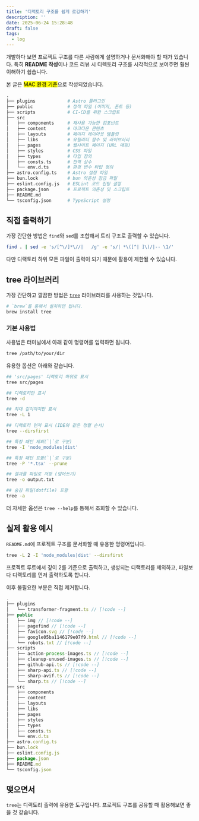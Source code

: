 ```yaml
---
title: '디랙토리 구조를 쉽게 로깅하기'
description: ''
date: 2025-06-24 15:28:48
draft: false
tags:
  - log
---
```


개발하다 보면 프로젝트 구조를 다른 사람에게 설명하거나 문서화해야 할 때가 있습니다.
특히 **README 작성**이나 코드 리뷰 시 디렉토리 구조를 시각적으로 보여주면 훨씬 이해하기 쉽습니다.

본 글은 <mark>MAC 환경 기준</mark>으로 작성되었습니다.

```python title="이 블로그 레포지토리의 기존 구조"
.
├── plugins            # Astro 플러그인
├── public             # 정적 파일 (이미지, 폰트 등)
├── scripts            # CI-CD를 위한 스크립트
├── src
│   ├── components     # 재사용 가능한 컴포넌트
│   ├── content        # 마크다운 콘텐츠
│   ├── layouts        # 페이지 레이아웃 템플릿
│   ├── libs           # 유틸리티 함수 및 라이브러리
│   ├── pages          # 웹사이트 페이지 (URL 매핑)
│   ├── styles         # CSS 파일
│   ├── types          # 타입 정의
│   ├── consts.ts      # 전역 상수
│   └── env.d.ts       # 환경 변수 타입 정의
├── astro.config.ts    # Astro 설정 파일
├── bun.lock           # bun 의존성 잠금 파일
├── eslint.config.js   # ESLint 코드 린팅 설정
├── package.json       # 프로젝트 의존성 및 스크립트
├── README.md
└── tsconfig.json      # TypeScript 설정
```

## 직접 출력하기

가장 간단한 방법은 `find`와 `sed`를 조합해서 트리 구조로 출력할 수 있습니다.

```bash
find . | sed -e 's/[^\/]*\//|   /g' -e 's/| *\([^| ]\)/|-- \1/'
```

다만 디랙토리 하위 모든 파일이 출력이 되기 때문에 활용이 제한될 수 있습니다.

## tree 라이브러리

가장 간단하고 깔끔한 방법은 [`tree`](https://oldmanprogrammer.net/source.php?dir=projects/tree) 라이브러리를 사용하는 것입니다.

```bash
# `brew`를 통해서 설치하면 됩니다.
brew install tree
```

### 기본 사용법

사용법은 터미널에서 아래 같이 명령어를 입력하면 됩니다.

```bash
tree /path/to/your/dir
```

유용한 옵션은 아래와 같습니다.

```bash
## 'src/pages' 디랙토리 하위로 표시
tree src/pages

## 디렉토리만 표시
tree -d

## 최대 깊이까지만 표시
tree -L 1

## 디랙토리 먼저 표시 (IDE와 같은 정렬 순서)
tree --dirsfirst

## 특정 패턴 제외(`|`로 구분)
tree -I 'node_modules|dist'

## 특정 패턴 포함(`|`로 구분)
tree -P '*.tsx' --prune

## 결과를 파일로 저장 (덮어쓰기)
tree -o output.txt

## 숨김 파일(dotfile) 포함
tree -a
```

더 자세한 옵션은 `tree --help`를 통해서 조회할 수 있습니다.

## 실제 활용 예시

`README.md`에 프로젝트 구조를 문서화할 때 유용한 명령어입니다.

```bash
tree -L 2 -I 'node_modules|dist' --dirsfirst
```

프로젝트 루트에서 깊이 2를 기준으로 출력하고,
생성되는 디랙토리를 제외하고,
파일보다 디랙토리를 먼저 출력하도록 합니다.

이후 불필요한 부분은 직접 제거합니다.

```js
.
├── plugins
│   └── transformer-fragment.ts // [!code --]
├── public
│   ├── img // [!code --]
│   ├── pagefind // [!code --]
│   ├── favicon.svg // [!code --]
│   ├── google05ba1146179e07f9.html // [!code --]
│   └── robots.txt // [!code --]
├── scripts
│   ├── action-process-images.ts // [!code --]
│   ├── cleanup-unused-images.ts // [!code --]
│   ├── github-api.ts // [!code --]
│   ├── sharp-api.ts // [!code --]
│   ├── sharp-avif.ts // [!code --]
│   └── sharp.ts // [!code --]
├── src
│   ├── components
│   ├── content
│   ├── layouts
│   ├── libs
│   ├── pages
│   ├── styles
│   ├── types
│   ├── consts.ts
│   └── env.d.ts
├── astro.config.ts
├── bun.lock
├── eslint.config.js
├── package.json
├── README.md
└── tsconfig.json
```

## 맺으면서

`tree`는 디랙토리 출력에 유용한 도구입니다. 
프로젝트 구조를 공유할 때 활용해보면 좋을 것 같습니다.
